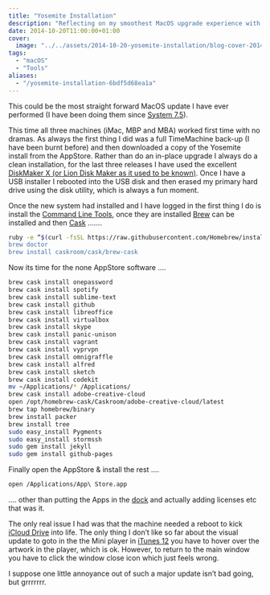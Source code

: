 ```yaml
---
title: "Yosemite Installation"
description: "Reflecting on my smoothest MacOS upgrade experience with Yosemite: a journey from backup to clean installation and setting up my essentials."
date: 2014-10-20T11:00:00+01:00
cover:
  image: "../../assets/2014-10-20-yosemite-installation/blog-cover-2014-10-20-yosemite-installation.png"
tags:
  - "macOS"
  - "Tools"
aliases:
  - "/yosemite-installation-6bdf5d68ea1a"
---
```


This could be the most straight forward MacOS update I have ever performed (I have been doing them since [System 7.5](http://en.wikipedia.org/wiki/System_7)).

This time all three machines (iMac, MBP and MBA) worked first time with no dramas. As always the first thing I did was a full TimeMachine back-up (I have been burnt before) and then downloaded a copy of the Yosemite install from the AppStore. Rather than do an in-place upgrade I always do a clean installation, for the last three releases I have used the excellent [DiskMaker X (or Lion Disk Maker as it used to be known)](http://liondiskmaker.com). Once I have a USB installer I rebooted into the USB disk and then erased my primary hard drive using the disk utility, which is always a fun moment.

Once the new system had installed and I have logged in the first thing I do is install the [Command Line Tools](http://adcdownload.apple.com/Developer_Tools/command_line_tools_os_x_10.10_for_xcode__xcode_6.1/command_line_tools_for_osx_10.10_for_xcode_6.1.dmg), once they are installed [Brew](http://brew.sh/) can be installed and then [Cask](/2014/05/26/cask/) …….

```bash frame="terminal" title="Yosemite Installation 1/3"
ruby -e “$(curl -fsSL https://raw.githubusercontent.com/Homebrew/install/master/install)"
brew doctor
brew install caskroom/cask/brew-cask
```


Now its time for the none AppStore software ….

```bash frame="terminal" title="Yosemite Installation 2/3"
brew cask install onepassword
brew cask install spotify
brew cask install sublime-text
brew cask install github
brew cask install libreoffice
brew cask install virtualbox
brew cask install skype
brew cask install panic-unison
brew cask install vagrant
brew cask install vyprvpn
brew cask install omnigraffle
brew cask install alfred
brew cask install sketch
brew cask install codekit
mv ~/Applications/* /Applications/
brew cask install adobe-creative-cloud
open /opt/homebrew-cask/Caskroom/adobe-creative-cloud/latest
brew tap homebrew/binary
brew install packer
brew install tree
sudo easy_install Pygments
sudo easy_install stormssh
sudo gem install jekyll
sudo gem install github-pages
```


Finally open the AppStore & install the rest ….

```bash frame="terminal" title="Yosemite Installation 3/3"
open /Applications/App\ Store.app
```


…. other than putting the Apps in the [dock](http://en.wikipedia.org/wiki/Dock_%28OS_X%29) and actually adding licenses etc that was it.

The only real issue I had was that the machine needed a reboot to kick [iCloud Drive](https://www.apple.com/uk/ios/whats-new/icloud-drive/) into life. The only thing I don’t like so far about the visual update to goto in the the Mini player in [iTunes 12](https://www.apple.com/uk/itunes/) you have to hover over the artwork in the player, which is ok. However, to return to the main window you have to click the window close icon which just feels wrong.

I suppose one little annoyance out of such a major update isn’t bad going, but grrrrrrr.
